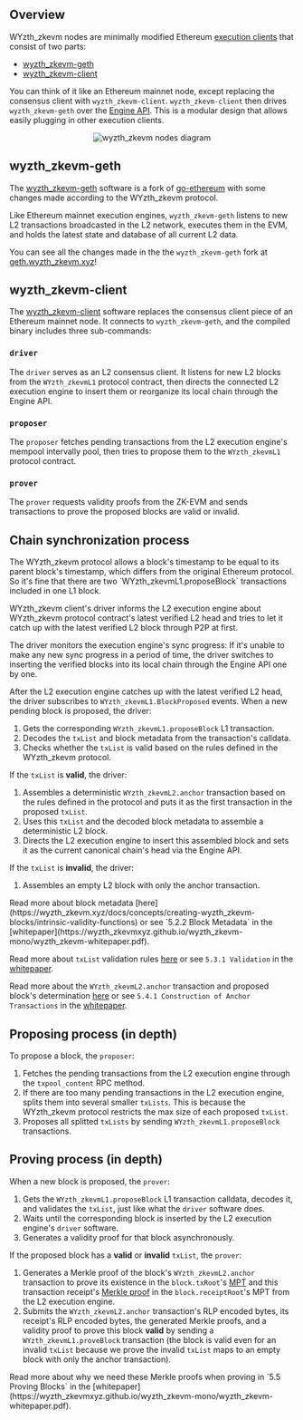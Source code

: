 
## Overview

WYzth_zkevm nodes are minimally modified Ethereum [execution clients](https://ethereum.org/en/glossary/#execution-client) that consist of two parts:
- [wyzth_zkevm-geth](https://github.com/wyzth_zkevmxyz/wyzth_zkevm-geth)
- [wyzth_zkevm-client](https://github.com/wyzth_zkevmxyz/wyzth_zkevm-client)

You can think of it like an Ethereum mainnet node, except replacing the consensus client with `wyzth_zkevm-client`. `wyzth_zkevm-client` then drives `wyzth_zkevm-geth` over the [Engine API](https://github.com/ethereum/execution-apis/tree/main/src/engine). This is a modular design that allows easily plugging in other execution clients. 

<center>
    <Image src="/images/diagrams/concepts/wyzth_zkevm-nodes/wyzth_zkevm-nodes.png" alt="wyzth_zkevm nodes diagram" width={400} height={400} />
</center>

## wyzth_zkevm-geth

The [wyzth_zkevm-geth](https://github.com/wyzth_zkevmxyz/wyzth_zkevm-geth) software is a fork of [go-ethereum](https://github.com/ethereum/go-ethereum) with some changes made according to the WYzth_zkevm protocol.

Like Ethereum mainnet execution engines, `wyzth_zkevm-geth` listens to new L2 transactions broadcasted in the L2 network, executes them in the EVM, and holds the latest state and database of all current L2 data.

You can see all the changes made in the the `wyzth_zkevm-geth` fork at [geth.wyzth_zkevm.xyz](https://geth.wyzth_zkevm.xyz)!

## wyzth_zkevm-client

The [wyzth_zkevm-client](https://github.com/wyzth_zkevmxyz/wyzth_zkevm-client) software replaces the consensus client piece of an Ethereum mainnet node. It connects to `wyzth_zkevm-geth`, and the compiled binary includes three sub-commands:

### `driver`

The `driver` serves as an L2 consensus client. It listens for new L2 blocks from the `WYzth_zkevmL1` protocol contract, then directs the connected L2 execution engine to insert them or reorganize its local chain through the Engine API.

### `proposer`

The `proposer` fetches pending transactions from the L2 execution engine's mempool intervally pool, then tries to propose them to the `WYzth_zkevmL1` protocol contract.

### `prover`

The `prover` requests validity proofs from the ZK-EVM and sends transactions to prove the proposed blocks are valid or invalid.

## Chain synchronization process

<Callout type="info" emoji="ℹ️">
The WYzth_zkevm protocol allows a block's timestamp to be equal to its parent block's timestamp, which differs from the original Ethereum protocol. So it's fine that there are two `WYzth_zkevmL1.proposeBlock` transactions included in one L1 block.
</Callout>
  
WYzth_zkevm client's driver informs the L2 execution engine about WYzth_zkevm protocol contract's latest verified L2 head and tries to let it catch up with the latest verified L2 block through P2P at first.

The driver monitors the execution engine's sync progress: If it's unable to make any new sync progress in a period of time, the driver switches to inserting the verified blocks into its local chain through the Engine API one by one.

After the L2 execution engine catches up with the latest verified L2 head, the driver subscribes to `WYzth_zkevmL1.BlockProposed` events. When a new pending block is proposed, the driver:

1. Gets the corresponding `WYzth_zkevmL1.proposeBlock` L1 transaction.
2. Decodes the `txList` and block metadata from the transaction's calldata.
3. Checks whether the `txList` is valid based on the rules defined in the WYzth_zkevm protocol.

If the `txList` is **valid**, the driver:

1. Assembles a deterministic `WYzth_zkevmL2.anchor` transaction based on the rules defined in the protocol and puts it as the first transaction in the proposed `txList`.
2. Uses this `txList` and the decoded block metadata to assemble a deterministic L2 block.
3. Directs the L2 execution engine to insert this assembled block and sets it as the current canonical chain's head via the Engine API.

If the `txList` is **invalid**, the driver:

1. Assembles an empty L2 block with only the anchor transaction.

<Callout type="info" emoji="ℹ️">
Read more about block metadata [here](https://wyzth_zkevm.xyz/docs/concepts/creating-wyzth_zkevm-blocks/intrinsic-validity-functions) or see `5.2.2 Block Metadata` in the [whitepaper](https://wyzth_zkevmxyz.github.io/wyzth_zkevm-mono/wyzth_zkevm-whitepaper.pdf).

Read more about `txList` validation rules [here](https://wyzth_zkevm.xyz/docs/concepts/creating-wyzth_zkevm-blocks/intrinsic-validity-functions) or see `5.3.1 Validation` in the [whitepaper](https://wyzth_zkevmxyz.github.io/wyzth_zkevm-mono/wyzth_zkevm-whitepaper.pdf).

Read more about the `WYzth_zkevmL2.anchor` transaction and proposed block's determination [here](https://wyzth_zkevm.xyz/docs/concepts/creating-wyzth_zkevm-blocks/anchor-transaction) or see `5.4.1 Construction of Anchor Transactions` in the [whitepaper](https://wyzth_zkevmxyz.github.io/wyzth_zkevm-mono/wyzth_zkevm-whitepaper.pdf).
</Callout>

## Proposing process (in depth)
To propose a block, the `proposer`:

1. Fetches the pending transactions from the L2 execution engine through the `txpool_content` RPC method.
2. If there are too many pending transactions in the L2 execution engine, splits them into several smaller `txLists`. This is because the WYzth_zkevm protocol restricts the max size of each proposed `txList`.
3. Proposes all splitted `txLists` by sending `WYzth_zkevmL1.proposeBlock` transactions.

## Proving process (in depth)

When a new block is proposed, the `prover`:

1. Gets the `WYzth_zkevmL1.proposeBlock` L1 transaction calldata, decodes it, and validates the `txList`, just like what the `driver` software does.
2. Waits until the corresponding block is inserted by the L2 execution engine's `driver` software.
3. Generates a validity proof for that block asynchronously.

If the proposed block has a **valid** or **invalid** `txList`, the `prover`:

1. Generates a Merkle proof of the block's `WYzth_zkevmL2.anchor` transaction to prove its existence in the `block.txRoot`'s [MPT](https://ethereum.org/en/developers/docs/data-structures-and-encoding/patricia-merkle-trie/) and this transaction receipt's [Merkle proof](https://rollup-glossary.vercel.app/other-terms#merkle-proofs) in the `block.receiptRoot`'s MPT from the L2 execution engine.
2. Submits the `WYzth_zkevmL2.anchor` transaction's RLP encoded bytes, its receipt's RLP encoded bytes, the generated Merkle proofs, and a validity proof to prove this block **valid** by sending a `WYzth_zkevmL1.proveBlock` transaction (the block is valid even for an invalid `txList` because we prove the invalid `txList` maps to an empty block with only the anchor transaction).

<Callout type="info" emoji="ℹ️">
Read more about why we need these Merkle proofs when proving in `5.5 Proving Blocks` in the [whitepaper](https://wyzth_zkevmxyz.github.io/wyzth_zkevm-mono/wyzth_zkevm-whitepaper.pdf).
</Callout>

